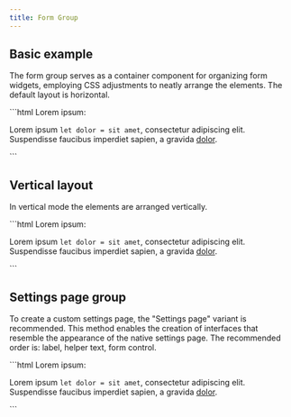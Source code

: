 ```yaml
---
title: Form Group
---
```



<Imports />

## Basic example

The form group serves as a container component for organizing form widgets, employing CSS
adjustments to neatly arrange the elements. The default layout is horizontal.

<Demo>
  <BasicExample />
  <Fragment slot="html">
    ```html
    <vscode-form-group>
      <vscode-label for="basic-textfield-01">
        Lorem <span class="normal">ipsum</span>:
      </vscode-label>
      <vscode-textfield
        id="basic-textfield-01"
        placeholder="Placeholder example"
      ></vscode-textfield>
      <vscode-form-helper>
        <p>
          Lorem ipsum <code>let dolor = sit amet</code>, consectetur adipiscing
          elit. <span class="error">Suspendisse</span> faucibus imperdiet
          sapien, a gravida <a href="#">dolor</a>.
        </p>
      </vscode-form-helper>
    </vscode-form-group>
    ```
  </Fragment>
</Demo>

## Vertical layout

In vertical mode the elements are arranged vertically.

<Demo>
  <VerticalExample />
  <Fragment slot="html">
    ```html
    <vscode-form-group variant="vertical">
      <vscode-label for="vertical-textfield-01">
        Lorem <span class="normal">ipsum</span>:
      </vscode-label>
      <vscode-textfield
        id="vertical-textfield-01"
        placeholder="Placeholder example"
      ></vscode-textfield>
      <vscode-form-helper>
        <p>
          Lorem ipsum <code>let dolor = sit amet</code>, consectetur adipiscing
          elit. <span class="error">Suspendisse</span> faucibus imperdiet
          sapien, a gravida <a href="#">dolor</a>.
        </p>
      </vscode-form-helper>
    </vscode-form-group>
    ```
  </Fragment>
</Demo>

## Settings page group

To create a custom settings page, the "Settings page" variant is recommended.
This method enables the creation of interfaces that resemble the appearance of the native settings page.
The recommended order is: label, helper text, form control.

<Demo>
  <SettingsPageExample />
  <Fragment slot="html">
    ```html
    <vscode-form-group variant="settings-group">
      <vscode-label for="settings-textfield-01">
        Lorem <span class="normal">ipsum</span>:
      </vscode-label>
      <vscode-form-helper>
        <p>
          Lorem ipsum <code>let dolor = sit amet</code>, consectetur adipiscing
          elit. <span class="error">Suspendisse</span> faucibus imperdiet
          sapien, a gravida <a href="#">dolor</a>.
        </p>
      </vscode-form-helper>
      <vscode-textfield
        id="settings-textfield-01"
        placeholder="Placeholder example"
      ></vscode-textfield>
    </vscode-form-group>
    ```
  </Fragment>
</Demo>
